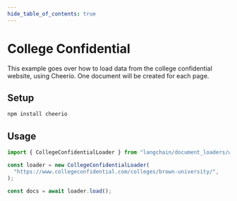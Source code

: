 ```yaml
---
hide_table_of_contents: true
---
```


# College Confidential

This example goes over how to load data from the college confidential website, using Cheerio. One document will be created for each page.

## Setup

```bash npm2yarn
npm install cheerio
```

## Usage

```typescript
import { CollegeConfidentialLoader } from "langchain/document_loaders/web/college_confidential";

const loader = new CollegeConfidentialLoader(
  "https://www.collegeconfidential.com/colleges/brown-university/",
);

const docs = await loader.load();
```
